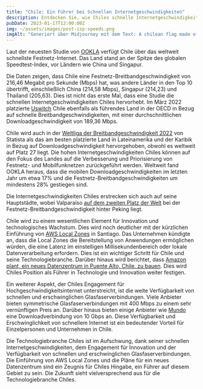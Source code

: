 ```yaml
---
title: "Chile: Ein Führer bei Schnellen Internetgeschwindigkeiten"
description: Entdecken Sie, wie Chiles schnelle Internetgeschwindigkeiten, sein Engagement für Innovation und die Verfügbarkeit von erschwinglichem Glasfaser-Internet es als Führer in der Technologiebranche positionieren.
pubDate: 2023-01-17T12:00:00Z
img: ~/assets/images/post-isp-speeds.png
imgAlt: "Generiert über Midjourney mit dem Text: A chilean flag made of fiber optics, tech concept art, chile, high definition, detailed, realistic, colorful, hopeful --v 4 --ar 3:2"
---
```


Laut der neuesten Studie von [OOKLA](https://www.ookla.com/articles/global-index-internet-speed-growth-2022) verfügt Chile über das weltweit schnellste Festnetz-Internet. Das Land stand an der Spitze des globalen Speedtest-Index, vor Ländern wie China und Singapur.

Die Daten zeigen, dass Chile eine Festnetz-Breitbandgeschwindigkeit von 216,46 Megabit pro Sekunde (Mbps) hat, was andere Länder in den Top 10 übertrifft, einschließlich China (214,58 Mbps), Singapur (214,23) und Thailand (205,63). Dies ist nicht das erste Mal, dass eine Studie die schnellen Internetgeschwindigkeiten Chiles hervorhebt. Im März 2022 platzierte [Uswitch](https://www.uswitch.com/broadband/global-broadband-index/) Chile ebenfalls als führendes Land in der OECD in Bezug auf schnelle Breitbandgeschwindigkeiten, mit einer durchschnittlichen Downloadgeschwindigkeit von 189,36 Mbps.

Chile wird auch in der [Weltliga der Breitbandgeschwindigkeit 2022](https://es.statista.com/grafico/18015/paises-latinoamericanos-con-mejor-velocidad-de-internet/) von Statista als das am besten platzierte Land in Lateinamerika und der Karibik in Bezug auf Downloadgeschwindigkeit hervorgehoben, obwohl es weltweit auf Platz 27 liegt. Die hohen Internetgeschwindigkeiten Chiles können auf den Fokus des Landes auf die Verbesserung und Priorisierung von Festnetz- und Mobilfunknetzen zurückgeführt werden. Weltweit fand OOKLA heraus, dass die mobilen Downloadgeschwindigkeiten im letzten Jahr um etwa 17% und die Festnetz-Breitbandgeschwindigkeiten um mindestens 28% gestiegen sind.

Die Internetgeschwindigkeiten Chiles erstrecken sich auch auf seine Hauptstädte, wobei Valparaíso [auf dem zweiten Platz der Welt](https://www.ookla.com/articles/global-index-cities-announcement) bei der Festnetz-Breitbandgeschwindigkeit hinter Peking liegt.

Chile wird zu einem wesentlichen Element für Innovation und technologisches Wachstum. Dies wird noch deutlicher mit der kürzlichen Einführung von [AWS Local Zones](https://www.datacenterdynamics.com/en/news/aws-launches-local-zones-in-perth-and-santiago/) in Santiago. Das Unternehmen kündigte an, dass die Local Zones die Bereitstellung von Anwendungen ermöglichen würden, die eine Latenz im einstelligen Millisekundenbereich oder lokale Datenverarbeitung erfordern. Dies ist ein wichtiger Schritt für Chile und seine Technologiebranche. Darüber hinaus wird berichtet, dass [Amazon plant, ein neues Datenzentrum in Puente Alto, Chile, zu bauen](https://www.biobiochile.cl/noticias/economia/negocios-y-empresas/2022/07/27/amazon-inicia-solicitud-para-la-construccion-de-un-datacenter-en-puente-alto.shtml). Dies wird Chiles Position als Führer in Technologie und Innovation weiter festigen.

Ein weiterer Aspekt, der Chiles Engagement für Hochgeschwindigkeitsinternet unterstreicht, ist die weite Verfügbarkeit von schnellen und erschwinglichen Glasfaserverbindungen. Viele Anbieter bieten symmetrische Glasfaserverbindungen mit 400 Mbps zu einem sehr vernünftigen Preis an. Darüber hinaus bieten einige Anbieter wie [Mundo](https://www.tumundo.cl/fibra-10g/) eine Downloadverbindung von 10 Gbps an. Diese Verfügbarkeit und Erschwinglichkeit von schnellem Internet ist ein bedeutender Vorteil für Einzelpersonen und Unternehmen in Chile.

Die Technologiebranche Chiles ist im Aufschwung, dank seiner schnellen Internetgeschwindigkeiten, dem Engagement für Innovation und der Verfügbarkeit von schnellen und erschwinglichen Glasfaserverbindungen. Die Einführung von AWS Local Zones und die Pläne für ein neues Datenzentrum sind ein Zeugnis für Chiles Hingabe, ein Führer auf diesem Gebiet zu sein. Die Zukunft sieht vielversprechend aus für die Technologiebranche Chiles.

